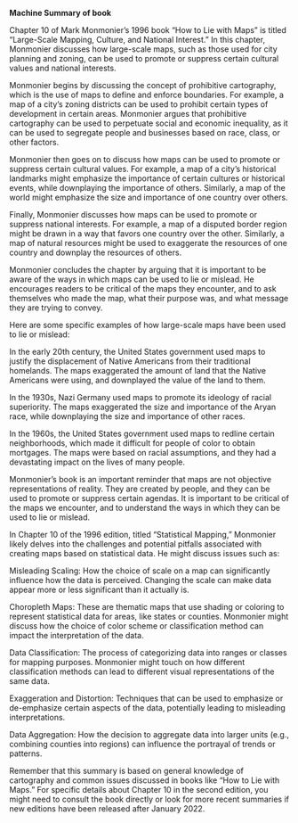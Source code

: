 __Machine Summary of book__

Chapter 10 of Mark Monmonier's 1996 book "How to Lie with Maps" is titled "Large-Scale Mapping, Culture, and National Interest." In this chapter, Monmonier discusses how large-scale maps, such as those used for city planning and zoning, can be used to promote or suppress certain cultural values and national interests.

Monmonier begins by discussing the concept of prohibitive cartography, which is the use of maps to define and enforce boundaries. For example, a map of a city's zoning districts can be used to prohibit certain types of development in certain areas. Monmonier argues that prohibitive cartography can be used to perpetuate social and economic inequality, as it can be used to segregate people and businesses based on race, class, or other factors.

Monmonier then goes on to discuss how maps can be used to promote or suppress certain cultural values. For example, a map of a city's historical landmarks might emphasize the importance of certain cultures or historical events, while downplaying the importance of others. Similarly, a map of the world might emphasize the size and importance of one country over others.

Finally, Monmonier discusses how maps can be used to promote or suppress national interests. For example, a map of a disputed border region might be drawn in a way that favors one country over the other. Similarly, a map of natural resources might be used to exaggerate the resources of one country and downplay the resources of others.

Monmonier concludes the chapter by arguing that it is important to be aware of the ways in which maps can be used to lie or mislead. He encourages readers to be critical of the maps they encounter, and to ask themselves who made the map, what their purpose was, and what message they are trying to convey.

Here are some specific examples of how large-scale maps have been used to lie or mislead:

  In the early 20th century, the United States government used maps to justify the displacement of Native Americans from their traditional homelands. The maps exaggerated the amount of land that the Native Americans were using, and downplayed the value of the land to them.
  
  In the 1930s, Nazi Germany used maps to promote its ideology of racial superiority. The maps exaggerated the size and importance of the Aryan race, while downplaying the size and importance of other races.
  
  In the 1960s, the United States government used maps to redline certain neighborhoods, which made it difficult for people of color to obtain mortgages. The maps were based on racial assumptions, and they had a devastating impact on the lives of many people.

Monmonier's book is an important reminder that maps are not objective representations of reality. They are created by people, and they can be used to promote or suppress certain agendas. It is important to be critical of the maps we encounter, and to understand the ways in which they can be used to lie or mislead.



In Chapter 10 of the 1996 edition, titled "Statistical Mapping," Monmonier likely delves into the challenges and potential pitfalls associated with creating maps based on statistical data. He might discuss issues such as:

  Misleading Scaling: How the choice of scale on a map can significantly influence how the data is perceived. Changing the scale can make data appear more or less significant than it actually is.

  Choropleth Maps: These are thematic maps that use shading or coloring to represent statistical data for areas, like states or counties. Monmonier might discuss how the choice of color scheme or classification method can impact the interpretation of the data.

  Data Classification: The process of categorizing data into ranges or classes for mapping purposes. Monmonier might touch on how different classification methods can lead to different visual representations of the same data.

  Exaggeration and Distortion: Techniques that can be used to emphasize or de-emphasize certain aspects of the data, potentially leading to misleading interpretations.

  Data Aggregation: How the decision to aggregate data into larger units (e.g., combining counties into regions) can influence the portrayal of trends or patterns.

Remember that this summary is based on general knowledge of cartography and common issues discussed in books like "How to Lie with Maps." For specific details about Chapter 10 in the second edition, you might need to consult the book directly or look for more recent summaries if new editions have been released after January 2022.